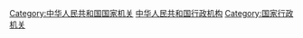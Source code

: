 [[Category:中华人民共和国国家机关|Category:中华人民共和国国家机关]]
[[Category:中华人民共和国行政机构|]]
[[Category:国家行政机关|Category:国家行政机关]]